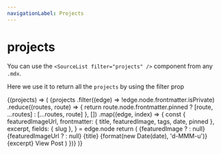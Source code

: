 ```yaml
---
navigationLabel: Projects
---
```



# projects

You can use the `<SourceList filter="projects" />` component from any `.mdx`.

Here we use it to return all the `projects` by using the filter prop

<SourceList filter="projects">
  {(projects) => (
    <Grid
      sx={{
        gridTemplateColumns: ['1fr', '1fr', '1fr 1fr'],
      }}
    >
      {projects
        .filter((edge) => !edge.node.frontmatter.isPrivate)
        .reduce((routes, route) => {
          return route.node.frontmatter.pinned ? [route, ...routes] : [...routes, route]
        }, [])
        .map((edge, index) => {
          const {
            featuredImageUrl,
            frontmatter: { title, featuredImage, tags, date, pinned },
            excerpt,
            fields: { slug },
          } = edge.node
          return (
            <Box
              key={index}
              sx={{
                display: 'flex',
                flex: '1 1 auto',
                flexDirection: 'column',
              }}
            >
              <Link
                href={slug}
                sx={{
                  textDecoration: 'none',
                  display: 'flex',
                  flex: '1 1 auto',
                  flexDirection: 'column',
                  minHeight: '1px',
                }}
              >
                <Card
                  sx={{
                    display: 'flex',
                    flex: '1 1 auto',
                    flexDirection: 'column',
                    minHeight: '1px',
                  }}
                >
                  <Box sx={{ minHeight: '1px' }}>
                    {featuredImage ? <GatsbyImage alt={title} image={featuredImage.childImageSharp} /> : null}
                    {featuredImageUrl ? <GatsbyImage alt={title} image={featuredImageUrl.url.childImageSharp} /> : null}
                  </Box>
                  <Box
                    sx={{
                      display: 'flex',
                      flex: '1 1 auto',
                      flexDirection: 'column',
                      p: 3,
                    }}
                  >
                    <Heading variant="styles.h4" sx={{ color: pinned ? 'primary' : 'text' }}>
                      {title}
                    </Heading>
                    <Text sx={{ mb: 1, color: 'muted' }}>{format(new Date(date), 'd-MMM-u')}</Text>
                    <Text sx={{ mb: 1, color: 'text' }}>{excerpt}</Text>
                  </Box>
                  <Box sx={{ p: 3 }}>
                    <Text>View Post</Text>
                  </Box>
                </Card>
              </Link>
            </Box>
          )
        })}
    </Grid>
  )}
</SourceList>
